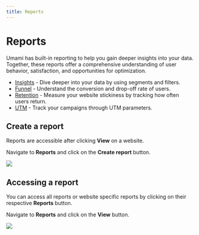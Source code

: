 ```yaml
---
title: Reports
---
```


# Reports

Umami has built-in reporting to help you gain deeper insights into your data.
Together, these reports offer a comprehensive understanding of user behavior, satisfaction, and opportunities for optimization.

- [Insights](/docs/reports/report-insights) - Dive deeper into your data by using segments and filters.
- [Funnel](/docs/reports/report-funnel) - Understand the conversion and drop-off rate of users.
- [Retention](/docs/reports/report-retention) - Measure your website stickiness by tracking how often users return.
- [UTM](/docs/reports/report-utm) - Track your campaigns through UTM parameters.

## Create a report

Reports are accessible after clicking **View** on a website.

Navigate to **Reports** and click on the **Create report** button.

<img src="/images/v2/report-create.png" />

## Accessing a report

You can access all reports or website specific reports by clicking on their respective **Reports** button.

Navigate to **Reports** and click on the **View** button.

<img src="/images/v2/report-detail.png" />
